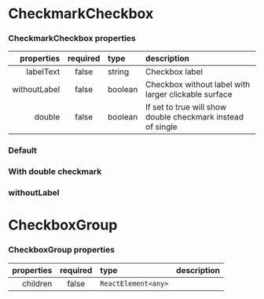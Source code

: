 
<Meta of={CheckmarkCheckboxStories} />

# CheckmarkCheckbox

### CheckmarkCheckbox properties

|   properties | required | type    | description                                                 |
| -----------: | :------: | :------ | :---------------------------------------------------------- |
|    labelText |  false   | string  | Checkbox label                                              |
| withoutLabel |  false   | boolean | Checkbox without label with larger clickable surface        |
|       double |  false   | boolean | If set to true will show double checkmark instead of single |

### Default

<Canvas />

### With double checkmark

<Canvas />

### withoutLabel

<Canvas />

# CheckboxGroup

### CheckboxGroup properties

| properties | required | type                | description |
| ---------: | :------: | :------------------ | :---------- |
|   children |  false   | `ReactElement<any>` |             |

<Canvas />
